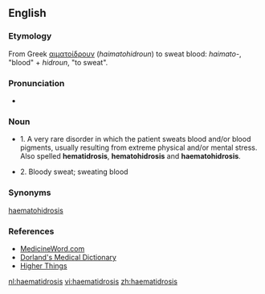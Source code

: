 {{Wikipedia}}
==English==

===Etymology===
From Greek [[αιματοίδρουν]] (''haimatohidroun'') to sweat blood: ''haimato-'', "blood" + ''hidroun'', "to sweat".

===Pronunciation===
* {{IPA|/ˌhe-mat-id'ro-sis/}}

===Noun===
{{en-noun|haematidroses}}

*1. {{symptom}} A very rare disorder in which the patient sweats blood and/or blood pigments, usually resulting from extreme physical and/or mental stress. Also spelled '''hematidrosis''', '''hematohidrosis''' and '''haematohidrosis'''. 

*2. Bloody sweat; sweating blood

===Synonyms===
[[haematohidrosis]]

===References===
* [http://www.medicineword.com/haematidrosis.shtml MedicineWord.com]
* [http://www.mercksource.com/pp/us/cns/cns_hl_dorlands.jspzQzpgzEzzSzppdocszSzuszSzcommonzSzdorlandszSzdorlandzSzdmd_h_05zPzhtm#12411875 Dorland's Medical Dictionary]
* [http://higherthings.org/reflections/lent2006/2006-04-13.html Higher Things]

[[nl:haematidrosis]]
[[vi:haematidrosis]]
[[zh:haematidrosis]]
